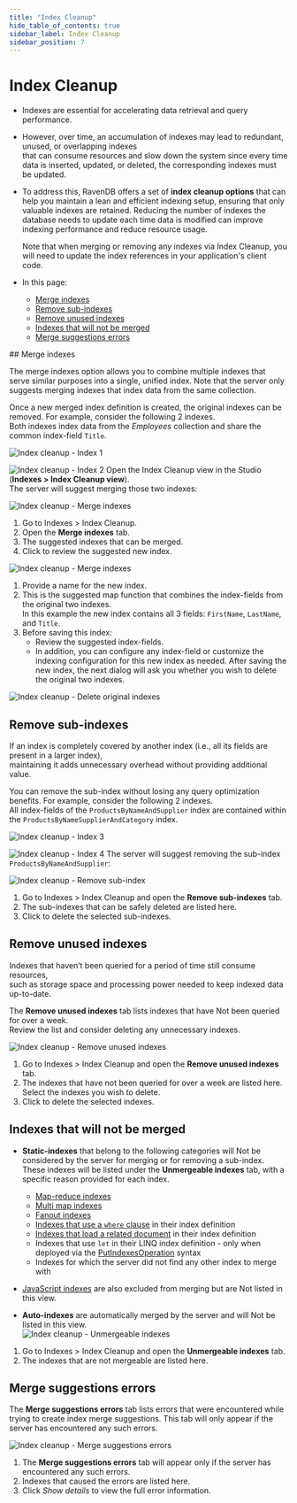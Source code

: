 ```yaml
---
title: "Index Cleanup"
hide_table_of_contents: true
sidebar_label: Index Cleanup
sidebar_position: 7
---
```



# Index Cleanup
<Admonition type="note" title="">

* Indexes are essential for accelerating data retrieval and query performance.
 
* However, over time, an accumulation of indexes may lead to redundant, unused, or overlapping indexes  
  that can consume resources and slow down the system since every time data is inserted, updated, or deleted, the corresponding indexes must be updated.

* To address this, RavenDB offers a set of **index cleanup options** that can help you maintain a lean and efficient indexing setup, ensuring that only valuable indexes are retained.
  Reducing the number of indexes the database needs to update each time data is modified can improve indexing performance and reduce resource usage.
 
    <Admonition type="warning" title="">
    Note that when merging or removing any indexes via Index Cleanup,  
    you will need to update the index references in your application's client code.
    </Admonition>

* In this page:  
  * [Merge indexes](../../../studio/database/indexes/index-cleanup.mdx#merge-indexes)  
  * [Remove sub-indexes](../../../studio/database/indexes/index-cleanup.mdx#remove-sub-indexes)  
  * [Remove unused indexes](../../../studio/database/indexes/index-cleanup.mdx#remove-unused-indexes)  
  * [Indexes that will not be merged](../../../studio/database/indexes/index-cleanup.mdx#indexes-that-will-not-be-merged)  
  * [Merge suggestions errors](../../../studio/database/indexes/index-cleanup.mdx#merge-suggestions-errors)  

</Admonition>
## Merge indexes

The merge indexes option allows you to combine multiple indexes that serve similar purposes into a single, unified index.
Note that the server only suggests merging indexes that index data from the same collection.

Once a new merged index definition is created, the original indexes can be removed.
For example, consider the following 2 indexes.  
Both indexes index data from the _Employees_ collection and share the common index-field `Title`.

![Index cleanup - Index 1](./assets/index-cleanup-1.png)

![Index cleanup - Index 2](./assets/index-cleanup-2.png)
Open the Index Cleanup view in the Studio (**Indexes &gt; Index Cleanup view**).  
The server will suggest merging those two indexes:

![Index cleanup - Merge indexes](./assets/index-cleanup-3.png)

1. Go to Indexes &gt; Index Cleanup.
2. Open the **Merge indexes** tab.
3. The suggested indexes that can be merged.
4. Click to review the suggested new index.

![Index cleanup - Merge indexes](./assets/index-cleanup-4.png)

1. Provide a name for the new index.
2. This is the suggested map function that combines the index-fields from the original two indexes.  
   In this example the new index contains all 3 fields: `FirstName`, `LastName`, and `Title`.
3. Before saving this index:  
   * Review the suggested index-fields.     
   * In addition, you can configure any index-field or customize the indexing configuration for this new index as needed.
After saving the new index, the next dialog will ask you whether you wish to delete the original two indexes.

![Index cleanup - Delete original indexes](./assets/index-cleanup-5.png)



## Remove sub-indexes

If an index is completely covered by another index (i.e., all its fields are present in a larger index),  
maintaining it adds unnecessary overhead without providing additional value.

You can remove the sub-index without losing any query optimization benefits.
For example, consider the following 2 indexes.  
All index-fields of the `ProductsByNameAndSupplier` index are contained within the `ProductsByNameSupplierAndCategory` index.

![Index cleanup - Index 3](./assets/index-cleanup-6.png)

![Index cleanup - Index 4](./assets/index-cleanup-7.png)
The server will suggest removing the sub-index `ProductsByNameAndSupplier`:

![Index cleanup - Remove sub-index](./assets/index-cleanup-8.png)

1. Go to Indexes &gt; Index Cleanup and open the **Remove sub-indexes** tab.
2. The sub-indexes that can be safely deleted are listed here.
3. Click to delete the selected sub-indexes.



## Remove unused indexes

Indexes that haven’t been queried for a period of time still consume resources,  
such as storage space and processing power needed to keep indexed data up-to-date.

The **Remove unused indexes** tab lists indexes that have Not been queried for over a week.  
Review the list and consider deleting any unnecessary indexes.

![Index cleanup - Remove unused indexes](./assets/index-cleanup-9.png)

1. Go to Indexes &gt; Index Cleanup and open the **Remove unused indexes** tab.
2. The indexes that have not been queried for over a week are listed here.  
   Select the indexes you wish to delete.
3. Click to delete the selected indexes.



## Indexes that will not be merged

* **Static-indexes** that belong to the following categories will Not be considered by the server for merging or for removing a sub-index.
  These indexes will be listed under the **Unmergeable indexes** tab, with a specific reason provided for each index.
   * [Map-reduce indexes](../../../indexes/map-reduce-indexes.mdx)
   * [Multi map indexes](../../../indexes/multi-map-indexes.mdx)
   * [Fanout indexes](../../../indexes/indexing-nested-data.mdx#fanout-index---multiple-index-entries-per-document)
   * [Indexes that use a `where` clause](../../../indexes/map-indexes.mdx#filtering-data-within-fields) in their index definition
   * [Indexes that load a related document](../../../indexes/indexing-related-documents.mdx) in their index definition
   * Indexes that use `let` in their LINQ index definition - only when deployed via the [PutIndexesOperation](../../../client-api/operations/maintenance/indexes/put-indexes.mdx#put-indexes-operation-with-indexdefinition) syntax
   * Indexes for which the server did not find any other index to merge with

* [JavaScript indexes](../../../indexes/javascript-indexes.mdx) are also excluded from merging but are Not listed in this view.

* **Auto-indexes** are automatically merged by the server and will Not be listed in this view.  
![Index cleanup - Unmergeable indexes](./assets/index-cleanup-10.png)

1. Go to Indexes &gt; Index Cleanup and open the **Unmergeable indexes** tab.
2. The indexes that are not mergeable are listed here.



## Merge suggestions errors

The **Merge suggestions errors** tab lists errors that were encountered while trying to create index merge suggestions.
This tab will only appear if the server has encountered any such errors.

![Index cleanup - Merge suggestions errors](./assets/index-cleanup-11.png)

1. The **Merge suggestions errors** tab will appear only if the server has encountered any such errors.
2. Indexes that caused the errors are listed here.
3. Click _Show details_ to view the full error information.




